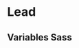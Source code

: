 
<Meta of={LeadStories}/>

# Lead

<Canvas of={LeadStories.Single}/>
<Controls/>

## Variables Sass

```scss
$lead-font-size: 1.375rem;
$lead-line-height: 1.2;
$lead-font-weight: $font-weight-normal;
```
